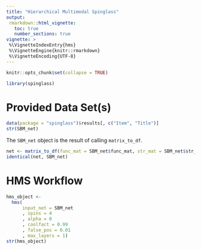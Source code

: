 ```yaml
---
title: "Hierarchical Multimodal Spinglass"
output:
 rmarkdown::html_vignette:
   toc: true
   number_sections: true
vignette: >
 %\VignetteIndexEntry{hms}
 %\VignetteEngine{knitr::rmarkdown}
 %\VignetteEncoding{UTF-8}
---
```


```r
knitr::opts_chunk$set(collapse = TRUE)
```

```r
library(spinglass)
```

# Provided Data Set(s)

```r
data(package = "spinglass")$results[, c("Item", "Title")]
str(SBM_net)
```
The `SBM_net` object is the result of calling `matrix_to_df`.
```r
net <- matrix_to_df(func_mat = SBM_net$func_mat, str_mat = SBM_net$str_mat)
identical(net, SBM_net)
```

# HMS Workflow

```r
hms_object <-
  hms(
      input_net = SBM_net
      , spins = 4
      , alpha = 0
      , coolfact = 0.99
      , false_pos = 0.01
      , max_layers = 1)
str(hms_object)
```

